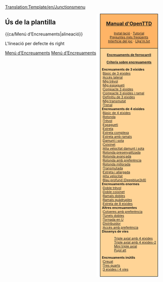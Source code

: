 <noinclude>[[Translation:Template/en/Junctionsmenu]]</noinclude><noinclude></noinclude><div style="float:right; padding-left:12px; background:#ffffff;">
<div style="border:1px solid #000000; background:#ffb466; padding:5px; -moz-border-radius-topleft:5px; -moz-border-radius-topright:5px; font-size: 12pt;">
<center><strong><font size="3">[[ca/Manual/Main Page|Manual d'OpenTTD]]</font></strong></center>
<div style="font-size: 8pt; text-align: center;">
[[ca/Manual/Instal·lació|Instal·lació]] &middot; 
[[ca/Manual/Tutorial/Main Page|Tutorial]]<br />
[[ca/Archive/Community/Preguntes més freqüents|Preguntes més freqüents]]<br /> 
[[ca/Manual/Interfície del joc|Interfície del joc]] &middot; [[ca/Llija'm.txt|Llija'm.txt]]
</div>
</div>
<div style="border:1px solid black; border-top-width: 0px; background:#ffd496; padding:5px; -moz-border-radius-bottomleft:5px; -moz-border-radius-bottomright:8px; font-size: 8pt;">

<center>'''[[ca/Community/Junctionary/Main Page|Encreuaments de ferrocarril]]'''</center>
<center>'''[[ca/Criteris sobre encreuaments|Criteris sobre encreuaments]]'''</center>

'''Encreuaments de 3 eixides'''<br>
:[[ca/Bàsic de 3 eixides|Bàsic de 3 eixides]]<br>
:[[ca/Accés lateral|Accés lateral]]<br>
:[[ca/Mig trèvol|Mig trèvol]]<br>
:[[ca/Mig espagueti|Mig espagueti]]<br>
:[[ca/Compacte de 3 eixides|Compacte 3 eixides]]<br>
:[[ca/Compacte de 3 eixides amb ramal|Compacte 3 eixides i ramal]]<br>
:[[ca/Definitiu de 3 eixides|Definitiu de 3 eixides]]<br>
:[[ca/Mig transmutat|Mig transmutat]]<br>
:[[ca/Trenat|Trenal]]<br>

'''Encreuaments de 4 eixides'''<br>
:[[ca/Bàsic de 4 eixides|Bàsic de 4 eixides]]<br>
:[[ca/Rotonda|Rotonda]]<br>
:[[ca/Trèvol|Trèvol]]<br>
:[[ca/Espagueti|Espagueti]]<br>
:[[ca/Estrela|Estrela]]<br>
:[[ca/Estrela complexa|Estrela complexa]]<br>
:[[ca/Estrela amb ramals|Estrela amb ramals]]<br>
:[[ca/Damunt i sota|Damunt i sota]]<br>
:[[ca/Coixinet|Coixinet]]<br>
:[[ca/Alta velocitat damunt i sota|Alta velocitat damunt i sota]]<br>
:[[ca/Rotonda presenyalitzada|Rotonda presenyalitzada]]<br>
:[[ca/Rotonda avançada|Rotonda avançada]]<br>
:[[ca/Rotonda amb preferència|Rotonda amb preferència]]<br>
:[[ca/Rotonda millorada|Rotonda millorada]]<br>
:[[ca/Transmutada|Transmutada]]<br>
:[[ca/Estreta i allargada|Estreta i allargada]]<br>
:[[ca/Alta velocitat|Alta velocitat]]<br>
:[[ca/Blau profund (Deepblue2k8)|Blau profund (Deepblue2k8)]]<br>

'''Encreuaments enormes'''<br>
:[[ca/Doble trèvol|Doble trèvol]]<br>
:[[ca/Doble coixinet|Doble coixinet]]<br>
:[[ca/Ramals dobles|Ramals dobles]]<br>
:[[ca/Ramals quàdruples|Ramals quàdruples]]<br>
:[[ca/Estrela de 8 eixides|Estrela de 8 eixides]]<br>

'''Altres encreuamentes'''<br>
:[[ca/Cotxeres amb preferència|Cotxeres amb preferència]]<br>
:[[ca/Túnels dobles|Túnels dobles]]<br>
:[[ca/Tornada en U|Tornada en U]]<br>
:[[ca/Distribuidor|Distribuidor]]<br>
:[[ca/Accés amb preferència|Accés amb preferència]]<br>

'''Dissenys de vies'''
:[[ca/Triple axial amb 4 eixides|Triple axial amb 4 eixides]]<br>
:[[ca/Triple axial amb 4 eixides-2|Triple axial amb 4 eixides-2]]<br>
:[[ca/Mini triple axial|Mini triple axial]]<br>
:[[ca/Pujol alt|Pujol alt]]<br>

'''Encreuaments inútils'''<br>
:[[ca/Creuat|Creuat]]<br>
:[[ca/Tres quarts|Tres quarts]]<br>
:[[ca/3 eixides i 4 vies|3 eixides i 4 vies]]<br>

</div>
</div>
<noinclude>


==Ús de la plantilla==
<nowiki>{{ca/Menú d’Encreuaments|alineació}}</nowiki>

L'lineació per defecte és right
[[Category:ca/Plantilles|Menú d’Encreuaments]][[Category:ca/Navegació|Menú d’Encreuaments]]
</noinclude>
